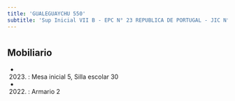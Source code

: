 ```yaml
---
title: 'GUALEGUAYCHU 550'
subtitle: 'Sup Inicial VII B - EPC N° 23 REPUBLICA DE PORTUGAL - JIC N° 03/18° EL JARDIN DE LA FLORESTA - CENOF CENTRO GUALEGUAYCHU'
---
```


#


## Mobiliario

*  (2023) : Mesa inicial 5, Silla escolar 30 

*  (2022) : Armario 2 



